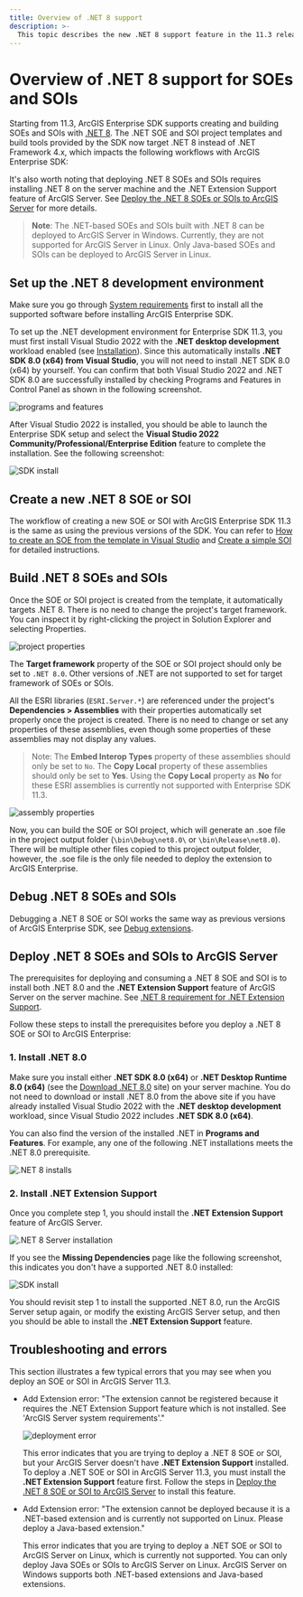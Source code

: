 ```yaml
---
title: Overview of .NET 8 support
description: >-
  This topic describes the new .NET 8 support feature in the 11.3 release. It illustrates how to build an SOE or SOI with .NET 8 and how to migrate a .NET SOE/SOI built with previous versions of the Enterprise SDK to the 11.3 version.
---
```


# Overview of .NET 8 support for SOEs and SOIs

Starting from 11.3, ArcGIS Enterprise SDK supports creating and building SOEs and SOIs with [.NET 8](https://docs.microsoft.com/en-us/dotnet/core/whats-new/dotnet-8). The .NET SOE and SOI project templates and build tools provided by the SDK now target .NET 8 instead of .NET Framework 4.x, which impacts the following workflows with ArcGIS Enterprise SDK:

It's also worth noting that deploying .NET 8 SOEs and SOIs requires installing .NET 8 on the server machine and the .NET Extension Support feature of ArcGIS Server. See [Deploy the .NET 8 SOEs or SOIs to ArcGIS Server](#deploy-net-8-soes-and-sois-to-arcgis-server) for more details.

> **Note**: The .NET-based SOEs and SOIs built with .NET 8 can be deployed to ArcGIS Server in Windows. Currently, they are not supported for ArcGIS Server in Linux. Only Java-based SOEs and SOIs can be deployed to ArcGIS Server in Linux.

## Set up the .NET 8 development environment

Make sure you go through [System requirements](../system-requirements-net/) first to install all the supported software before installing ArcGIS Enterprise SDK.

To set up the .NET development environment for Enterprise SDK 11.3, you must first install Visual Studio 2022 with the **.NET desktop development** workload enabled (see [Installation](../installation-net/)). Since this automatically installs **.NET SDK 8.0 (x64) from Visual Studio**, you will not need to install .NET SDK 8.0 (x64) by yourself. You can confirm that both Visual Studio 2022 and .NET SDK 8.0 are successfully installed by checking Programs and Features in Control Panel as shown in the following screenshot.

![](./bitmaps/113Program_feature.png "programs and features")

After Visual Studio 2022 is installed, you should be able to launch the Enterprise SDK setup and select the **Visual Studio 2022 Community/Professional/Enterprise Edition** feature to complete the installation. See the following screenshot:

![](./bitmaps/installation-net2.png "SDK install")

## Create a new .NET 8 SOE or SOI

The workflow of creating a new SOE or SOI with ArcGIS Enterprise SDK 11.3 is the same as using the previous versions of the SDK. You can refer to [How to create an SOE from the template in Visual Studio](../how-to-open-soe-templates-in-visual-studio-net/) and [Create a simple SOI](../quick-tour-of-a-simple-soi-net/#create-a-simple-soi) for detailed instructions.

## Build .NET 8 SOEs and SOIs

Once the SOE or SOI project is created from the template, it automatically targets .NET 8. There is no need to change the project's target framework. You can inspect it by right-clicking the project in Solution Explorer and selecting Properties.

![](./bitmaps/net8_properties.png "project properties")  

The **Target framework** property of the SOE or SOI project should only be set to `.NET 8.0`. Other versions of .NET are not supported to set for target framework of SOEs or SOIs. 

All the ESRI libraries (`ESRI.Server.*`) are referenced under the project's **Dependencies > Assemblies** with their properties automatically set properly once the project is created. There is no need to change or set any properties of these assemblies, even though some properties of these assemblies may not display any values. 

> Note: The **Embed Interop Types** property of these assemblies should only be set to `No`. The **Copy Local** property of these assemblies should only be set to **Yes**. Using the **Copy Local** property as **No** for these ESRI assemblies is currently not supported with Enterprise SDK 11.3.

![](./bitmaps/net6-assembly-props.png "assembly properties")  

Now, you can build the SOE or SOI project, which will generate an .soe file in the project output folder (`\bin\Debug\net8.0\` or `\bin\Release\net8.0`). There will be multiple other files copied to this project output folder, however, the .soe file is the only file needed to deploy the extension to ArcGIS Enterprise.

## Debug .NET 8 SOEs and SOIs

Debugging a .NET 8 SOE or SOI works the same way as previous versions of ArcGIS Enterprise SDK, see [Debug extensions](../debug-extensions-net/).

## Deploy .NET 8 SOEs and SOIs to ArcGIS Server

The prerequisites for deploying and consuming a .NET 8 SOE and SOI is to install both .NET 8.0 and the **.NET Extension Support** feature of ArcGIS Server on the server machine. See [.NET 8 requirement for .NET Extension Support](https://enterprise.arcgis.com/en/system-requirements/latest/windows/arcgis-server-system-requirements.htm#ESRI_SECTION1_C284997E64A045F282C8FB3839FBF716).

Follow these steps to install the prerequisites before you deploy a .NET 8 SOE or SOI to ArcGIS Enterprise:

### 1. Install .NET 8.0

   Make sure you install either **.NET SDK 8.0 (x64)** or **.NET Desktop Runtime 8.0 (x64)** (see the [Download .NET 8.0](https://dotnet.microsoft.com/en-us/download/dotnet/8.0) site) on your server machine. You do not need to download or install .NET 8.0 from the above site if you have already installed Visual Studio 2022 with the **.NET desktop development** workload, since Visual Studio 2022 includes **.NET SDK 8.0 (x64)**. 
   
   You can also find the version of the installed .NET in **Programs and Features**. For example, any one of the following .NET installations meets the .NET 8.0 prerequisite.

   ![](./bitmaps/net8prerequisite.png ".NET 8 installs")

### 2. Install .NET Extension Support

   Once you complete step 1, you should install the **.NET Extension Support** feature of ArcGIS Server.

   ![](./bitmaps/net6-server-setup1.png ".NET 8 Server installation")  
   
   If you see the **Missing Dependencies** page like the following screenshot, this indicates you don't have a supported .NET 8.0 installed:

   ![](./bitmaps/net8-server-missing-deps.png "SDK install")

   You should revisit step 1 to install the supported .NET 8.0, run the ArcGIS Server setup again, or modify the existing ArcGIS Server setup, and then you should be able to install the **.NET Extension Support** feature.
  
## Troubleshooting and errors

This section illustrates a few typical errors that you may see when you deploy an SOE or SOI in ArcGIS Server 11.3.

- Add Extension error: "The extension cannot be registered because it requires the .NET Extension Support feature which is not installed. See 'ArcGIS Server system requirements'."

   ![](./bitmaps/net6-error1.png "deployment error")

   This error indicates that you are trying to deploy a .NET 8 SOE or SOI, but your ArcGIS Server doesn't have **.NET Extension Support** installed. To deploy a .NET SOE or SOI in ArcGIS Server 11.3, you must install the **.NET Extension Support** feature first. Follow the steps in [Deploy the .NET 8 SOE or SOI to ArcGIS Server](#deploy-net-8-soes-and-sois-to-arcgis-server) to install this feature.

- Add Extension error: "The extension cannot be deployed because it is a .NET-based extension and is currently not supported on Linux. Please deploy a Java-based extension."

   This error indicates that you are trying to deploy a .NET SOE or SOI to ArcGIS Server on Linux, which is currently not supported. You can only deploy Java SOEs or SOIs to ArcGIS Server on Linux. ArcGIS Server on Windows supports both .NET-based extensions and Java-based extensions.